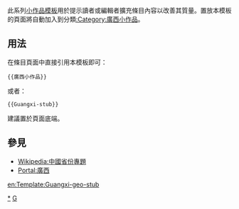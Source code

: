 <includeonly>{{protected}}</includeonly><noinclude>{{template doc page viewed directly}}</noinclude>
<!-- 在本行下編輯模板說明 -->
此系列[[:Category:小作品模板|小作品模板]]用於提示讀者或編輯者擴充條目內容以改善其質量。置放本模板的頁面將自動加入到分類[[:Category:廣西小作品]]。
== 用法 ==
在條目頁面中直接引用本模板即可：
<pre>{{廣西小作品}}
</pre>
或者：
<pre>{{Guangxi-stub}}
</pre>
建議置於頁面底端。
== 參見 ==
* [[Wikipedia:中國省份專題]]
* [[Portal:廣西]]
<includeonly>
<!-- 本行下加入模板的分類 -->
[[Category:廣西小作品|*]]
[[Category:中國地理小作品模板|G]]
<!-- 本行下加入模板的跨語言鏈接 -->
[[en:Template:Guangxi-geo-stub]]
</includeonly>